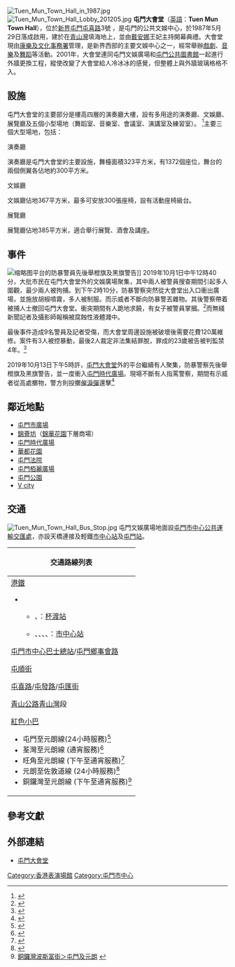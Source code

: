 {{coord|22.3917835|113.9767655|type:landmark_source:enwiki-googlemaplink|display=title}}
{{香港公共表演場地基礎資訊
|中文名稱=屯門大會堂
|外文名稱=Tuen Mun Town Hall
|別名=
|標誌=
|圖像=HK Tuen Mun Cultural Square town Hall 01.jpg
|圖像說明=屯門大會堂外貌
|前身=
|落成日期=1987年5月29日
|關閉日期=
|地址=[[新界|新界]][[屯門|屯門]][[屯喜路|屯喜路]]3號
|管理單位=[[康樂及文化事務署|康樂及文化事務署]]
|佔地面積=323平方米
|現任主管=
|開放時間=
|場地類型=
|場地設施=演奏廳、文娛廳、展覽館
|座位數目=1,372
|電話=
|傳真=
|電郵地址=
|官方網站=[http://www.lcsd.gov.hk/CE/CulturalService/Tuenmun/index_c.htm www.lcsd.gov.hk/CE/CulturalService/ Tuenmun/index_c.htm]
}}
[[File:Tuen_Mun_Town_Hall_in_1987.jpg|thumb]]
[[File:Tuen_Mun_Town_Hall_Lobby_201205.jpg|thumb]]
'''屯門大會堂'''（[[英語|英語]]：'''Tuen Mun Town Hall'''），位於[[新界|新界]][[屯門|屯門]][[屯喜路|屯喜路]]3號 ，是屯門的公共文娛中心，於1987年5月29日落成啟用，建於在[[青山灣|青山灣]]填海地上，並由[[戴安娜_(威爾斯王妃)|戴安娜]]王妃主持開幕典禮。大會堂現由[[康樂及文化事務署|康樂及文化事務署]]管理，是新界西部的主要文娛中心之一，經常舉辦[[戲劇|戲劇]]、[[音樂|音樂]]及[[舞蹈|舞蹈]]等活動。2001年，大會堂連同屯門文娛廣場和[[屯門公共圖書館|屯門公共圖書館]]一起進行外牆更換工程，縱使改變了大會堂給人冷冰冰的感覺，但整體上與外牆玻璃格格不入。

==設施==

屯門大會堂的主要部分是樓高四層的演奏廳大樓，設有多用途的演奏廳、文娛廳、展覽廳及五個小型場地（舞蹈室、音樂室、會議室、演講室及練習室）。
<ref>{{cite web|url=http://www.lcsd.gov.hk/tc/tmth/aboutus.html|title=存档副本|accessdate=2018-04-16|archive-date=2018-05-24|archive-url=https://web.archive.org/web/20180524175022/http://www.lcsd.gov.hk/tc/tmth/aboutus.html|dead-url=no}}</ref>主要三個大型場地，包括：
;演奏廳
演奏廳是屯門大會堂的主要設施，舞檯面積323平方米，有1372個座位，舞台的兩個側翼各佔地約300平方米。

;文娛廳
文娛廳佔地367平方米，最多可安放300張座椅，設有活動座椅級台。

;展覽廳
展覽廳佔地385平方米，適合舉行展覽、酒會及講座。

== 事件 ==
[[File:Riot_police_raise_black_and_orange_flag_in_Tuen_Mun_Town_Hall_podium_20191013.png|缩略图]]平台的防暴警員先後舉橙旗及黑旗警告]]
2019年10月1日中午12時40分，大批市民在屯門大會堂外的文娛廣場聚集，其中兩人被警員搜查期間引起多人圍觀，最少兩人被拘捕。到下午2時10分，防暴警察突然從大會堂出入口衝出廣場，並施放胡椒噴霧，多人被制服。而示威者不斷向防暴警丟雜物。其後警察帶着被捕人士撤回屯門大會堂。衝突期間有人跪地求饒，有女子被警員掌摑。<ref>{{cite news |title=【修例風波】示威者屯門大會堂外與警爆衝突 有女子疑被警掌摑 |url=https://std.stheadline.com/realtime/article/1103222/%E5%8D%B3%E6%99%82-%E6%B8%AF%E8%81%9E-%E4%BF%AE%E4%BE%8B%E9%A2%A8%E6%B3%A2-%E7%A4%BA%E5%A8%81%E8%80%85%E5%B1%AF%E9%96%80%E5%A4%A7%E6%9C%83%E5%A0%82%E5%A4%96%E8%88%87%E8%AD%A6%E7%88%86%E8%A1%9D%E7%AA%81-%E6%9C%89%E5%A5%B3%E5%AD%90%E7%96%91%E8%A2%AB%E8%AD%A6%E6%8E%8C%E6%91%91 |accessdate=2020-06-24 |work=星島日報 |date=2019-10-01 |archive-date=2020-06-26 |archive-url=https://web.archive.org/web/20200626130509/https://std.stheadline.com/realtime/article/1103222/%E5%8D%B3%E6%99%82-%E6%B8%AF%E8%81%9E-%E4%BF%AE%E4%BE%8B%E9%A2%A8%E6%B3%A2-%E7%A4%BA%E5%A8%81%E8%80%85%E5%B1%AF%E9%96%80%E5%A4%A7%E6%9C%83%E5%A0%82%E5%A4%96%E8%88%87%E8%AD%A6%E7%88%86%E8%A1%9D%E7%AA%81-%E6%9C%89%E5%A5%B3%E5%AD%90%E7%96%91%E8%A2%AB%E8%AD%A6%E6%8E%8C%E6%91%91 |dead-url=no }}</ref>而無綫新聞記者及攝影師報稱被腐蝕性液體濺中。

最後事件造成9名警員及記者受傷，而大會堂周邊設施被破壞後需要花費120萬維修。案件有3人被控暴動，最後2人裁定非法集結罪脫，罪成的23歲被告被判監禁4年。<ref>{{cite news |title=10.1屯門衝突｜髮型師助理暴動襲警等3罪成 判囚4年 |url=https://www.singtao.ca/5618874/2022-03-07/news-10.1%E5%B1%AF%E9%96%80%E8%A1%9D%E7%AA%81%EF%BD%9C%E9%AB%AE%E5%9E%8B%E5%B8%AB%E5%8A%A9%E7%90%86%E6%9A%B4%E5%8B%95%E8%A5%B2%E8%AD%A6%E7%AD%893%E7%BD%AA%E6%88%90+%E5%88%A4%E5%9B%9A4%E5%B9%B4+%C2%A0/ |accessdate=2022-03-08 |work=星島日報 |date=2022-03-07}}</ref>

2019年10月13日下午5時許，[[屯門大會堂|屯門大會堂]]外的平台繼續有人聚集，防暴警察先後舉橙旗及黑旗警告，並一度衝入[[屯門時代廣場|屯門時代廣場]]。現場不斷有人指罵警察，期間有示威者從高處擲物，警方則投擲[[催淚彈|催淚彈]]還擊<ref>{{Cite web|title=【10.13罷買】警員觀塘站遭割頸血流如注　涉事者被捕|url=https://www.hk01.com/%E6%94%BF%E6%83%85/385490/10-13%E7%BD%B7%E8%B2%B7-%E8%AD%A6%E5%93%A1%E8%A7%80%E5%A1%98%E7%AB%99%E9%81%AD%E5%89%B2%E9%A0%B8%E8%A1%80%E6%B5%81%E5%A6%82%E6%B3%A8-%E6%B6%89%E4%BA%8B%E8%80%85%E8%A2%AB%E6%8D%95|accessdate=2019-10-14|date=2019-10-13|last=陳淑霞 鄭榕笛|work=香港01|language=zh-HK|archive-date=2019-10-14|archive-url=https://web.archive.org/web/20191014072918/https://www.hk01.com/%E6%94%BF%E6%83%85/385490/10-13%E7%BD%B7%E8%B2%B7-%E8%AD%A6%E5%93%A1%E8%A7%80%E5%A1%98%E7%AB%99%E9%81%AD%E5%89%B2%E9%A0%B8%E8%A1%80%E6%B5%81%E5%A6%82%E6%B3%A8-%E6%B6%89%E4%BA%8B%E8%80%85%E8%A2%AB%E6%8D%95|dead-url=no}}</ref>

== 鄰近地點 ==
*[[屯門市廣場|屯門市廣場]]
*[[錦薈坊|錦薈坊]]（[[錦華花園|錦華花園]]下層商場）
*[[屯門時代廣場|屯門時代廣場]]
*[[華都花園|華都花園]]
*[[屯門法院|屯門法院]]
*[[屯門栢麗廣場|屯門栢麗廣場]]
*[[屯門公園|屯門公園]]
*[[V_city|V city]]

== 交通 ==
[[File:Tuen_Mun_Town_Hall_Bus_Stop.jpg|thumb]]
屯門文娛廣場地面設[[屯門市中心公共運輸交匯處|屯門市中心公共運輸交匯處]]，亦設天橋連接及輕鐵[[市中心站_(香港)|市中心站]]及[[屯門站_(西鐵綫)|屯門站]]。
{| class="mw-collapsible mw-collapsed wikitable" style="background:white; margin: 0 auto; width: auto;" 
! 交通路線列表
|-
|
;[[港鐵|港鐵]]
*{{港鐵路線標誌|LRT}}
**{{港鐵路線標誌|614}}、{{港鐵路線標誌|614P}}：[[杯渡站|杯渡站]]
**{{港鐵路線標誌|505}}、{{港鐵路線標誌|507}}、{{港鐵路線標誌|614}}、{{港鐵路線標誌|614P}}、{{港鐵路線標誌|751}}：[[市中心站_(香港)|市中心站]]
;[[屯門市中心巴士總站|屯門市中心巴士總站]]/[[屯門鄉事會路|屯門鄉事會路]]
{{九龍新界巴士簡單列表|52X|60M|60X|61S|61X|62P|62X|259S|260B|261X|263|263A|263C|506|868|B3|B3M|B3X|K51|K52|K53|K58|N260}}{{大嶼山巴士簡單列表|A33X|E33|E36A|E37C|N30|NA33|R33}}
{{過海隧道巴士簡單列表|961|961P}}{{新界專線小巴簡單列表|43|43A|43B|43C|43S|44|44B|44B1|47S|48S|49S|610S}}
;[[屯順街|屯順街]]
{{新界專線小巴簡單列表|40|42|45|46|46A}}
;[[屯喜路|屯喜路]]/[[屯發路|屯發路]]/[[屯匯街|屯匯街]]
{{九龍新界巴士簡單列表|58M|58X|60X|61X|63X|68A|258A|260X|261X|868|N260}}{{過海隧道巴士簡單列表|960|960A|960B|960C|960P|960X|P960|N969}}{{大嶼山巴士簡單列表|E33|E36A|E37C|N30|NA36|NA37}}
{{新界專線小巴簡單列表|48S|606S}}
;[[青山公路|青山公路]][[青山灣|青山灣]]段
{{九龍新界巴士簡單列表|52X|53|67M|67X|258P|261|267X}}{{過海隧道巴士簡單列表|960S}}
;[[紅色小巴|紅色小巴]]
*屯門至元朗線(24小時服務)<ref>{{Cite web |url=http://www.16seats.net/chi/rmb/r_n60.html |title=屯門置樂花園—元朗元朗康樂路 |accessdate=2016-11-23 |archive-date=2016-10-02 |archive-url=https://web.archive.org/web/20161002070146/http://www.16seats.net/chi/rmb/r_n60.html |dead-url=yes }}</ref>
*荃灣至元朗線 (通宵服務)<ref>{{Cite web |url=http://www.16seats.net/chi/rmb/r_n53.html |title=荃灣荃灣千色匯＞屯門及元朗 |access-date=2016-11-23 |archive-url=https://web.archive.org/web/20170202132310/http://www.16seats.net/chi/rmb/r_n53.html |archive-date=2017-02-02 |dead-url=yes }}</ref>
*旺角至元朗線 (下午至通宵服務)<ref>{{Cite web |url=http://www.16seats.net/chi/rmb/r_kn60.html |title=旺角新填地街＞屯門及元朗 |access-date=2016-11-23 |archive-url=https://web.archive.org/web/20161229134419/http://www.16seats.net/chi/rmb/r_kn60.html |archive-date=2016-12-29 |dead-url=yes }}</ref>
*元朗至佐敦道線 (24小時服務)<ref>{{Cite web |url=http://www.16seats.net/chi/rmb/r_kn68.html |title=佐敦道白加士街—屯門及元朗 |access-date=2016-11-23 |archive-url=https://web.archive.org/web/20170128123953/http://www.16seats.net/chi/rmb/r_kn68.html |archive-date=2017-01-28 |dead-url=yes }}</ref>
*銅鑼灣至元朗線 (下午至通宵服務)<ref>[http://www.16seats.net/chi/rmb/r_hn68.html 銅鑼灣波斯富街＞屯門及元朗] {{webarchive|url=https://web.archive.org/web/20161002081352/http://www.16seats.net/chi/rmb/r_hn68.html |date=2016-10-02 }}</ref>
|}

== 參考文獻 ==
{{Reflist}}

==外部連結==
{{Commonscat|Tuen Mun Town Hall|屯門大會堂}}
*[https://www.lcsd.gov.hk/tc/tmth/index.html 屯門大會堂] {{Wayback|url=https://www.lcsd.gov.hk/tc/tmth/index.html |date=20181002102507 }}

{{香港公共表演場地}}
{{香港廣場}}

[[Category:香港表演場館|Category:香港表演場館]]
[[Category:屯門市中心|Category:屯門市中心]]